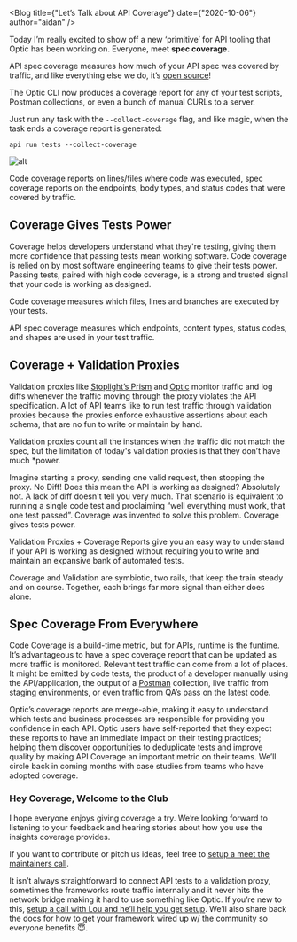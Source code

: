 

<Blog title={"Let’s Talk about API Coverage"} date={"2020-10-06"} author="aidan" />


Today I’m really excited to show off a new ‘primitive’ for API tooling that Optic has been working on. Everyone, meet **spec coverage.**

API spec coverage measures how much of your API spec was covered by traffic, and like everything else we do, it’s [open source](https://github.com/opticdev/optic)!

The Optic CLI now produces a coverage report for any of your test scripts, Postman collections, or even a bunch of manual CURLs to a server.



Just run any task with the `--collect-coverage` flag, and like magic, when the task ends a coverage report is generated:

 `api run tests --collect-coverage`

 ![alt](/img/blog-content/coverage-screen-shot.jpeg)

Code coverage reports on lines/files where code was executed, spec coverage reports on the endpoints, body types, and status codes that were covered by traffic.

## Coverage Gives Tests Power

Coverage helps developers understand what they're testing, giving them more confidence that passing tests mean working software. Code coverage is relied on by most software engineering teams to give their tests power. Passing tests, paired with high code coverage, is a strong and trusted signal that your code is working as designed.

Code coverage measures which files, lines and branches are executed by your tests.

API spec coverage measures which endpoints, content types, status codes, and shapes are used in your test traffic.

## Coverage + Validation Proxies

Validation proxies like [Stoplight’s Prism](https://github.com/stoplightio/prism) and [Optic](https://github.com/opticdev/optic) monitor traffic and log diffs whenever the traffic moving through the proxy violates the API specification. A lot of API teams like to run test traffic through validation proxies because the proxies enforce exhaustive assertions about each schema, that are no fun to write or maintain by hand.

Validation proxies count all the instances when the traffic did not match the spec, but the limitation of today's validation proxies is that they don’t have much *power.

Imagine starting a proxy, sending one valid request, then stopping the proxy. No Diff! Does this mean the API is working as designed? Absolutely not. A lack of diff doesn't tell you very much. That scenario is equivalent to running a single code test and proclaiming “well everything must work, that one test passed”. Coverage was invented to solve this problem. Coverage gives tests power.

Validation Proxies + Coverage Reports give you an easy way to understand if your API is working as designed without requiring you to write and maintain an expansive bank of automated tests.

Coverage and Validation are symbiotic, two rails, that keep the train steady and on course. Together, each brings far more signal than either does alone.

## Spec Coverage From Everywhere

Code Coverage is a build-time metric, but for APIs, runtime is the funtime. It’s advantageous to have a spec coverage report that can be updated as more traffic is monitored. Relevant test traffic can come from a lot of places. It might be emitted by code tests, the product of a developer manually using the API/application, the output of a [Postman](https://github.com/postmanlabs/newman) collection, live traffic from staging environments, or even traffic from QA’s pass on the latest code.

Optic’s coverage reports are merge-able, making it easy to understand which tests and business processes are responsible for providing you confidence in each API. Optic users have self-reported that they expect these reports to have an immediate impact on their testing practices; helping them discover opportunities to deduplicate tests and improve quality by making API Coverage an important metric on their teams. We’ll circle back in coming months with case studies from teams who have adopted coverage.

### Hey Coverage, Welcome to the Club

I hope everyone enjoys giving coverage a try. We’re looking forward to listening to your feedback and hearing stories about how you use the insights coverage provides.

If you want to contribute or pitch us ideas, feel free to [setup a meet the maintainers call](https://calendly.com/opticlabs/maintainer-office-hours).

It isn’t always straightforward to connect API tests to a validation proxy, sometimes the frameworks route traffic internally and it never hits the network bridge making it hard to use something like Optic. If you’re new to this, [setup a call with Lou and he’ll help you get setup](https://calendly.com/opticlabs/aidan-and-lou-the-optic-crew). We’ll also share back the docs for how to get your framework wired up w/ the community so everyone benefits 😇.
